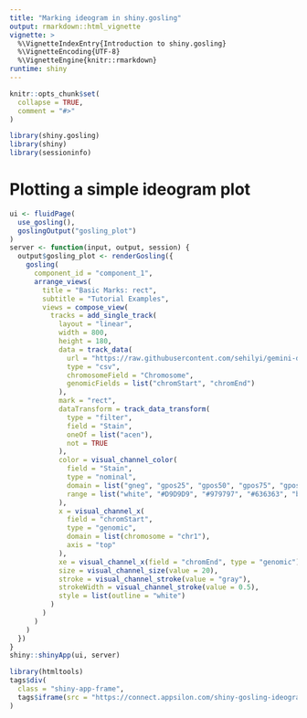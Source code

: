 ```yaml
---
title: "Marking ideogram in shiny.gosling"
output: rmarkdown::html_vignette
vignette: >
  %\VignetteIndexEntry{Introduction to shiny.gosling}
  %\VignetteEncoding{UTF-8}
  %\VignetteEngine{knitr::rmarkdown}
runtime: shiny
---
```


```r
knitr::opts_chunk$set(
  collapse = TRUE,
  comment = "#>"
)
```

```r
library(shiny.gosling)
library(shiny)
library(sessioninfo)
```

# Plotting a simple ideogram plot

```r
ui <- fluidPage(
  use_gosling(),
  goslingOutput("gosling_plot")
)
server <- function(input, output, session) {
  output$gosling_plot <- renderGosling({
    gosling(
      component_id = "component_1",
      arrange_views(
        title = "Basic Marks: rect",
        subtitle = "Tutorial Examples",
        views = compose_view(
          tracks = add_single_track(
            layout = "linear",
            width = 800,
            height = 180,
            data = track_data(
              url = "https://raw.githubusercontent.com/sehilyi/gemini-datasets/master/data/UCSC.HG38.Human.CytoBandIdeogram.csv",
              type = "csv",
              chromosomeField = "Chromosome",
              genomicFields = list("chromStart", "chromEnd")
            ),
            mark = "rect",
            dataTransform = track_data_transform(
              type = "filter",
              field = "Stain",
              oneOf = list("acen"),
              not = TRUE
            ),
            color = visual_channel_color(
              field = "Stain",
              type = "nominal",
              domain = list("gneg", "gpos25", "gpos50", "gpos75", "gpos100", "gvar"),
              range = list("white", "#D9D9D9", "#979797", "#636363", "black", "#A0A0F2")
            ),
            x = visual_channel_x(
              field = "chromStart",
              type = "genomic",
              domain = list(chromosome = "chr1"),
              axis = "top"
            ),
            xe = visual_channel_x(field = "chromEnd", type = "genomic"),
            size = visual_channel_size(value = 20),
            stroke = visual_channel_stroke(value = "gray"),
            strokeWidth = visual_channel_stroke(value = 0.5),
            style = list(outline = "white")
          )
        )
      )
    )
  })
}
shiny::shinyApp(ui, server)
```

```r
library(htmltools)
tags$div(
  class = "shiny-app-frame",
  tags$iframe(src = "https://connect.appsilon.com/shiny-gosling-ideogram/", width = 950, height = 350)
)
```
